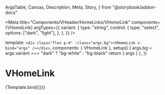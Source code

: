   ArgsTable,
  Canvas,
  Description,
  Meta,
  Story,
} from "@storybook/addon-docs"

<Meta
  title="Components/VHeader/HomeLinks/VHomeLink"
  components={VHomeLink}
  argTypes={{
    variant: {
      type: "string",
      control: {
        type: "select",
        options: ["dark", "light"],
      },
    },
  }}
/>

  template: `<div class="flex p-4" :class="args.bg"><VHomeLink v-bind="args" /></div>`,
  components: { VHomeLink },
  setup() {
    args.bg = args.variant === "dark" ? "bg-white" : "bg-black"
    return { args }
  },
})

# VHomeLink

<Description of={VHomeLink} />

<ArgsTable of={VHomeLink} />

<Canvas>
  <Story name="Default">{Template.bind({})}</Story>
</Canvas>
